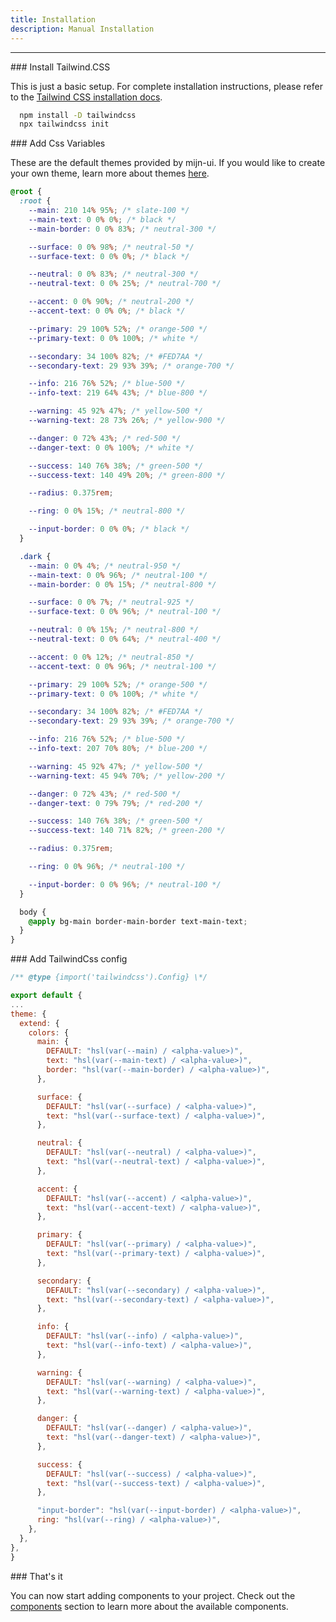 ```yaml
---
title: Installation
description: Manual Installation
---
```


---


<Steps>

<Step>
### Install Tailwind.CSS

This is just a basic setup. For complete installation instructions, please refer to the [Tailwind CSS installation docs](https://tailwindcss.com/docs/installation).

```bash title="Terminal"
  npm install -D tailwindcss
  npx tailwindcss init
```

</Step>

<Step>
### Add Css Variables

These are the default themes provided by mijn-ui. If you would like to create your own theme, learn more about themes [here](/docs/theming).

```css title="theme.css"
@root {
  :root {
    --main: 210 14% 95%; /* slate-100 */
    --main-text: 0 0% 0%; /* black */
    --main-border: 0 0% 83%; /* neutral-300 */

    --surface: 0 0% 98%; /* neutral-50 */
    --surface-text: 0 0% 0%; /* black */

    --neutral: 0 0% 83%; /* neutral-300 */
    --neutral-text: 0 0% 25%; /* neutral-700 */

    --accent: 0 0% 90%; /* neutral-200 */
    --accent-text: 0 0% 0%; /* black */

    --primary: 29 100% 52%; /* orange-500 */
    --primary-text: 0 0% 100%; /* white */

    --secondary: 34 100% 82%; /* #FED7AA */
    --secondary-text: 29 93% 39%; /* orange-700 */

    --info: 216 76% 52%; /* blue-500 */
    --info-text: 219 64% 43%; /* blue-800 */

    --warning: 45 92% 47%; /* yellow-500 */
    --warning-text: 28 73% 26%; /* yellow-900 */

    --danger: 0 72% 43%; /* red-500 */
    --danger-text: 0 0% 100%; /* white */

    --success: 140 76% 38%; /* green-500 */
    --success-text: 140 49% 20%; /* green-800 */

    --radius: 0.375rem;

    --ring: 0 0% 15%; /* neutral-800 */

    --input-border: 0 0% 0%; /* black */
  }

  .dark {
    --main: 0 0% 4%; /* neutral-950 */
    --main-text: 0 0% 96%; /* neutral-100 */
    --main-border: 0 0% 15%; /* neutral-800 */

    --surface: 0 0% 7%; /* neutral-925 */
    --surface-text: 0 0% 96%; /* neutral-100 */

    --neutral: 0 0% 15%; /* neutral-800 */
    --neutral-text: 0 0% 64%; /* neutral-400 */

    --accent: 0 0% 12%; /* neutral-850 */
    --accent-text: 0 0% 96%; /* neutral-100 */

    --primary: 29 100% 52%; /* orange-500 */
    --primary-text: 0 0% 100%; /* white */

    --secondary: 34 100% 82%; /* #FED7AA */
    --secondary-text: 29 93% 39%; /* orange-700 */

    --info: 216 76% 52%; /* blue-500 */
    --info-text: 207 70% 80%; /* blue-200 */

    --warning: 45 92% 47%; /* yellow-500 */
    --warning-text: 45 94% 70%; /* yellow-200 */

    --danger: 0 72% 43%; /* red-500 */
    --danger-text: 0 79% 79%; /* red-200 */

    --success: 140 76% 38%; /* green-500 */
    --success-text: 140 71% 82%; /* green-200 */

    --radius: 0.375rem;

    --ring: 0 0% 96%; /* neutral-100 */

    --input-border: 0 0% 96%; /* neutral-100 */
  }

  body {
    @apply bg-main border-main-border text-main-text;
  }
}
```

</Step>

<Step>
### Add TailwindCss config
  
  ```js title="tailwind.config.js"
/** @type {import('tailwindcss').Config} \*/

export default {
  ...
  theme: {
    extend: {
      colors: {
        main: {
          DEFAULT: "hsl(var(--main) / <alpha-value>)",
          text: "hsl(var(--main-text) / <alpha-value>)",
          border: "hsl(var(--main-border) / <alpha-value>)",
        },

        surface: {
          DEFAULT: "hsl(var(--surface) / <alpha-value>)",
          text: "hsl(var(--surface-text) / <alpha-value>)",
        },

        neutral: {
          DEFAULT: "hsl(var(--neutral) / <alpha-value>)",
          text: "hsl(var(--neutral-text) / <alpha-value>)",
        },

        accent: {
          DEFAULT: "hsl(var(--accent) / <alpha-value>)",
          text: "hsl(var(--accent-text) / <alpha-value>)",
        },

        primary: {
          DEFAULT: "hsl(var(--primary) / <alpha-value>)",
          text: "hsl(var(--primary-text) / <alpha-value>)",
        },

        secondary: {
          DEFAULT: "hsl(var(--secondary) / <alpha-value>)",
          text: "hsl(var(--secondary-text) / <alpha-value>)",
        },

        info: {
          DEFAULT: "hsl(var(--info) / <alpha-value>)",
          text: "hsl(var(--info-text) / <alpha-value>)",
        },

        warning: {
          DEFAULT: "hsl(var(--warning) / <alpha-value>)",
          text: "hsl(var(--warning-text) / <alpha-value>)",
        },

        danger: {
          DEFAULT: "hsl(var(--danger) / <alpha-value>)",
          text: "hsl(var(--danger-text) / <alpha-value>)",
        },

        success: {
          DEFAULT: "hsl(var(--success) / <alpha-value>)",
          text: "hsl(var(--success-text) / <alpha-value>)",
        },

        "input-border": "hsl(var(--input-border) / <alpha-value>)",
        ring: "hsl(var(--ring) / <alpha-value>)",
      },
    },
  },
}

```
</Step>


<Step>
  ### That's it
  
  You can now start adding components to your project. Check out the [components](/docs/accordion) section to learn more about the available components.

</Step>
</Steps>

